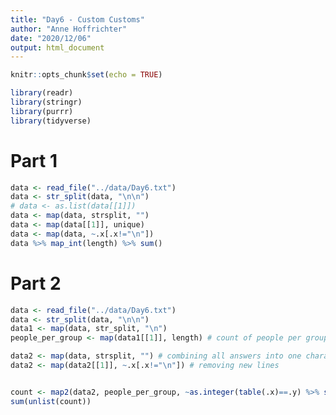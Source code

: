 ```yaml
---
title: "Day6 - Custom Customs"
author: "Anne Hoffrichter"
date: "2020/12/06"
output: html_document
---
```


```r
knitr::opts_chunk$set(echo = TRUE)
```

```r
library(readr)
library(stringr)
library(purrr)
library(tidyverse)
```

# Part 1

```r
data <- read_file("../data/Day6.txt")
data <- str_split(data, "\n\n")
# data <- as.list(data[[1]])
data <- map(data, strsplit, "")
data <- map(data[[1]], unique)
data <- map(data, ~.x[.x!="\n"])
data %>% map_int(length) %>% sum()
```

# Part 2

```r
data <- read_file("../data/Day6.txt")
data <- str_split(data, "\n\n")
data1 <- map(data, str_split, "\n")
people_per_group <- map(data1[[1]], length) # count of people per group

data2 <- map(data, strsplit, "") # combining all answers into one character vector
data2 <- map(data2[[1]], ~.x[.x!="\n"]) # removing new lines


count <- map2(data2, people_per_group, ~as.integer(table(.x)==.y) %>% sum()) # counting occurence per letter & comparing to number of people per group, if the same all people answered yes to that question. 
sum(unlist(count))
```

